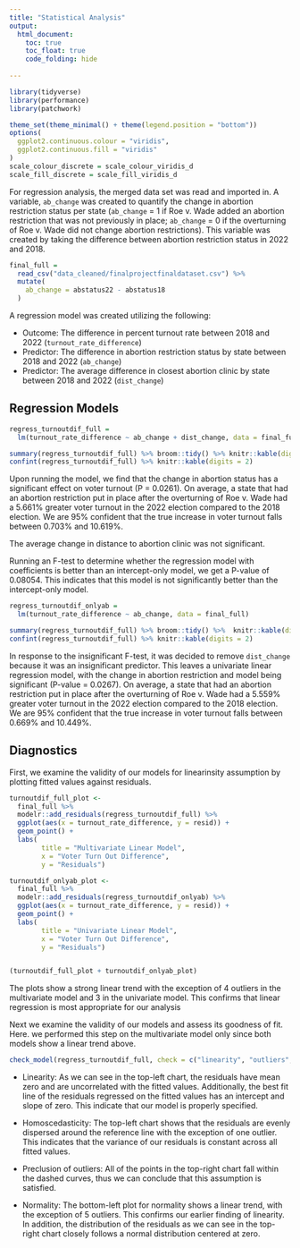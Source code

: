 ```yaml
---
title: "Statistical Analysis"
output: 
  html_document:
    toc: true
    toc_float: true
    code_folding: hide
    
---
```


```r
library(tidyverse)
library(performance)
library(patchwork)

theme_set(theme_minimal() + theme(legend.position = "bottom"))
options(
  ggplot2.continuous.colour = "viridis",
  ggplot2.continuous.fill = "viridis"
)
scale_colour_discrete = scale_colour_viridis_d
scale_fill_discrete = scale_fill_viridis_d
```

For regression analysis, the merged data set was read and imported in.  A variable, `ab_change` was created to quantify the change in abortion restriction status per state (`ab_change` = 1 if Roe v. Wade added an abortion restriction that was not previously in place; `ab_change` = 0 if the overturning of Roe v. Wade did not change abortion restrictions).  This variable was created by taking the difference between abortion restriction status in 2022 and 2018.

```r
final_full = 
  read_csv("data_cleaned/finalprojectfinaldataset.csv") %>%
  mutate(
    ab_change = abstatus22 - abstatus18
  )
```

A regression model was created utilizing the following:

* Outcome: The difference in percent turnout rate between 2018 and 2022 (`turnout_rate_difference`)
* Predictor: The difference in abortion restriction status by state between 2018 and 2022 (`ab_change`)
* Predictor: The average difference in closest abortion clinic by state between 2018 and 2022 (`dist_change`)

##  Regression Models

```r
regress_turnoutdif_full = 
  lm(turnout_rate_difference ~ ab_change + dist_change, data = final_full) 

summary(regress_turnoutdif_full) %>% broom::tidy() %>% knitr::kable(digits = 2)
confint(regress_turnoutdif_full) %>% knitr::kable(digits = 2)
```

Upon running the model, we find that the change in abortion status has a significant effect on voter turnout (P = 0.0261).  On average, a state that had an abortion restriction put in place after the overturning of Roe v. Wade had a 5.661% greater voter turnout in the 2022 election compared to the 2018 election.  We are 95% confident that the true increase in voter turnout falls between 0.703% and 10.619%.

The average change in distance to abortion clinic was not significant.

Running an F-test to determine whether the regression model with coefficients is better than an intercept-only model, we get a P-value of 0.08054.  This indicates that this model is not significantly better than the intercept-only model.

```r
regress_turnoutdif_onlyab = 
  lm(turnout_rate_difference ~ ab_change, data = final_full)

summary(regress_turnoutdif_full) %>% broom::tidy() %>%  knitr::kable(digits = 2)
confint(regress_turnoutdif_full) %>% knitr::kable(digits = 2)
```

In response to the insignificant F-test, it was decided to remove `dist_change` because it was an insignificant predictor.  This leaves a univariate linear regression model, with the change in abortion restriction and model being significant (P-value = 0.0267).  On average, a state that had an abortion restriction put in place after the overturning of Roe v. Wade had a 5.559% greater voter turnout in the 2022 election compared to the 2018 election.  We are 95% confident that the true increase in voter turnout falls between 0.669% and 10.449%.


## Diagnostics

First, we examine the validity of our models for linearinsity assumption by plotting fitted values against residuals. 

```r
turnoutdif_full_plot <- 
  final_full %>% 
  modelr::add_residuals(regress_turnoutdif_full) %>% 
  ggplot(aes(x = turnout_rate_difference, y = resid)) +
  geom_point() +
  labs(
        title = "Multivariate Linear Model",
        x = "Voter Turn Out Difference",
        y = "Residuals") 

turnoutdif_onlyab_plot <- 
  final_full %>% 
  modelr::add_residuals(regress_turnoutdif_onlyab) %>% 
  ggplot(aes(x = turnout_rate_difference, y = resid)) +
  geom_point() +
  labs(
        title = "Univariate Linear Model",
        x = "Voter Turn Out Difference",
        y = "Residuals") 


(turnoutdif_full_plot + turnoutdif_onlyab_plot)
```

The plots show a strong linear trend with the exception of 4 outliers in the multivariate model and 3 in the univariate model. This confirms that linear regression is most appropriate for our analysis

Next we examine the validity of our models and assess its goodness of fit. Here. we performed this step on the multivariate model only since both models show a linear trend above.

```r
check_model(regress_turnoutdif_full, check = c("linearity", "outliers", "qq", "normality"))
```

* Linearity: As we can see in the top-left chart, the residuals have mean zero and are uncorrelated with the fitted values. Additionally, the best fit line of the residuals regressed on the fitted values has an intercept and slope of zero. This indicate that our model is properly specified.

* Homoscedasticity: The top-left chart shows that the residuals are evenly dispersed around the reference line with the exception of one outlier. This indicates that the variance of our residuals is constant across all fitted values. 

* Preclusion of outliers: All of the points in the top-right chart fall within the dashed curves, thus we can conclude that this assumption is satisfied. 

* Normality: The bottom-left plot for normality shows a linear trend, with the exception of 5 outliers. This confirms our earlier finding of linearity. In addition, the distribution of the residuals as we can see in the top-right chart closely follows a normal distribution centered at zero.

